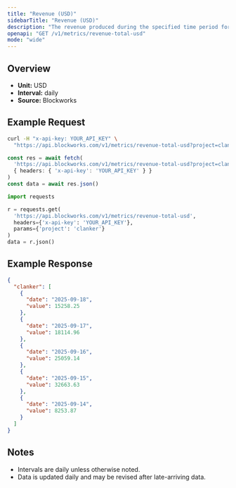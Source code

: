 ```yaml
---
title: "Revenue (USD)"
sidebarTitle: "Revenue (USD)"
description: "The revenue produced during the specified time period for given project."
openapi: "GET /v1/metrics/revenue-total-usd"
mode: "wide"
---
```


## Overview

- **Unit:** USD
- **Interval:** daily
- **Source:** Blockworks

## Example Request

<CodeGroup>

```bash cURL
curl -H "x-api-key: YOUR_API_KEY" \
  "https://api.blockworks.com/v1/metrics/revenue-total-usd?project=clanker"
```

```typescript TypeScript
const res = await fetch(
  'https://api.blockworks.com/v1/metrics/revenue-total-usd?project=clanker',
  { headers: { 'x-api-key': 'YOUR_API_KEY' } }
)
const data = await res.json()
```

```python Python
import requests

r = requests.get(
  'https://api.blockworks.com/v1/metrics/revenue-total-usd',
  headers={'x-api-key': 'YOUR_API_KEY'},
  params={'project': 'clanker'}
)
data = r.json()
```

</CodeGroup>

## Example Response

```json
{
  "clanker": [
    {
      "date": "2025-09-18",
      "value": 15258.25
    },
    {
      "date": "2025-09-17",
      "value": 18114.96
    },
    {
      "date": "2025-09-16",
      "value": 25059.14
    },
    {
      "date": "2025-09-15",
      "value": 32663.63
    },
    {
      "date": "2025-09-14",
      "value": 8253.87
    }
  ]
}
```

## Notes
- Intervals are daily unless otherwise noted.
- Data is updated daily and may be revised after late-arriving data.